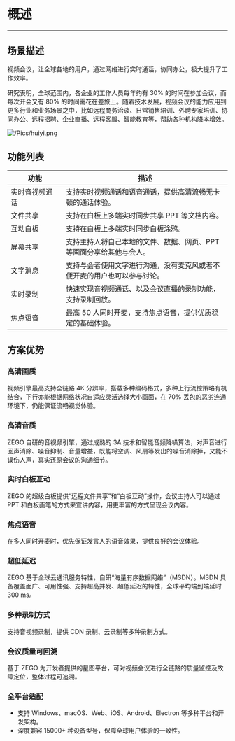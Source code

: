 <style>
table th:nth-of-type(1) {width: 25%;}

table {width: 100%;}
</style>



# 概述
---

## 场景描述

视频会议，让全球各地的用户，通过网络进行实时通话，协同办公，极大提升了工作效率。

研究表明，全球范围内，各企业的工作人员每年约有 30% 的时间在参加会议，而每次开会又有 80% 的时间需花在差旅上。随着技术发展，视频会议的能力应用到更多行业和业务场景之中，比如远程商务洽谈、日常销售培训、外聘专家培训、协同办公、远程招聘、企业直播、远程客服、智能教育等，帮助各种机构降本增效。

![/Pics/huiyi.png](http://doc.oa.zego.im/Pics/huiyi.png)


## 功能列表

| 功能 | 描述 |
| --- | ---- |
|实时音视频通话|支持实时视频通话和语音通话，提供高清流畅无卡顿的通话体验。|
|文件共享|支持在白板上多端实时同步共享 PPT 等文档内容。|
|互动白板|支持在白板上多端实时同步白板涂鸦。|
|屏幕共享|支持主持人将自己本地的文件、数据、网页、PPT 等画面分享给其他与会人。|
|文字消息|支持与会者使用文字进行沟通，没有麦克风或者不便开麦的用户也可以参与讨论。|
|实时录制|快速实现音视频通话、以及会议直播的录制功能，支持录制回放。|
|焦点语音|最高 50 人同时开麦，支持焦点语音，提供优质稳定的基础体验。|


## 方案优势

### 高清画质

视频引擎最高支持全链路 4K 分辨率，搭载多种编码格式，多种上行流控策略有机结合，下行亦能根据网络状况自适应灵活选择大小画面，在 70% 丢包的恶劣连通环境下，仍能保证流畅视觉体验。

### 高清音质

ZEGO 自研的音视频引擎，通过成熟的 3A 技术和智能音频降噪算法，对声音进行回声消除、噪音抑制、音量增益，既能将空调、风扇等发出的噪音消除掉，又能不误伤人声，真实还原会议的沟通细节。

### 实时白板互动

ZEGO 的超级白板提供“远程文件共享”和“白板互动”操作，会议主持人可以通过 PPT 和白板画笔的方式来宣讲内容，用更丰富的方式呈现会议内容。

### 焦点语音

在多人同时开麦时，优先保证发言人的语音效果，提供良好的会议体验。

### 超低延迟

ZEGO 基于全球云通讯服务特性，自研“海量有序数据网络”（MSDN）。MSDN 具备覆盖面广、可用性强、支持超高并发、超低延迟的特性，全球平均端到端延时 300 ms。

### 多种录制方式

支持音视频录制，提供 CDN 录制、云录制等多种录制方式。

### 会议质量可回溯

基于 ZEGO 为开发者提供的星图平台，可对视频会议进行全链路的质量监控及故障定位，整体过程可追溯。

### 全平台适配

- 支持 Windows、macOS、Web、iOS、Android、Electron 等多种平台和开发架构。
- 深度兼容 15000+ 种设备型号，保障全球用户体验的一致性。
